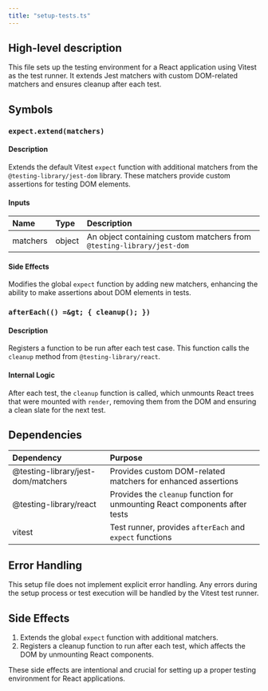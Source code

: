 ```yaml
---
title: "setup-tests.ts"
---
```


## High-level description
This file sets up the testing environment for a React application using Vitest as the test runner. It extends Jest matchers with custom DOM-related matchers and ensures cleanup after each test.

## Symbols

### `expect.extend(matchers)`
#### Description
Extends the default Vitest `expect` function with additional matchers from the `@testing-library/jest-dom` library. These matchers provide custom assertions for testing DOM elements.

#### Inputs
| Name | Type | Description |
|:-----|:-----|:------------|
| matchers | object | An object containing custom matchers from `@testing-library/jest-dom` |

#### Side Effects
Modifies the global `expect` function by adding new matchers, enhancing the ability to make assertions about DOM elements in tests.

### `afterEach(() =&gt; { cleanup(); })`
#### Description
Registers a function to be run after each test case. This function calls the `cleanup` method from `@testing-library/react`.

#### Internal Logic
After each test, the `cleanup` function is called, which unmounts React trees that were mounted with `render`, removing them from the DOM and ensuring a clean slate for the next test.

## Dependencies
| Dependency | Purpose |
|:-----------|:--------|
| @testing-library/jest-dom/matchers | Provides custom DOM-related matchers for enhanced assertions |
| @testing-library/react | Provides the `cleanup` function for unmounting React components after tests |
| vitest | Test runner, provides `afterEach` and `expect` functions |

## Error Handling
This setup file does not implement explicit error handling. Any errors during the setup process or test execution will be handled by the Vitest test runner.

## Side Effects
1. Extends the global `expect` function with additional matchers.
2. Registers a cleanup function to run after each test, which affects the DOM by unmounting React components.

These side effects are intentional and crucial for setting up a proper testing environment for React applications.